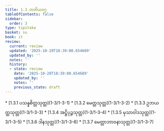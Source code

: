 ```yaml
---
title: 1.3 တတိယဝဂ္ဂ
tableOfContents: false
sidebar:
  order: 3
type: tipitaka
basket: su
book: it
review:
  current: review
  updated: '2025-10-20T18:39:00.654689'
  updated_by: ''
  notes: ''
  history:
  - state: review
    date: '2025-10-20T18:39:00.654689'
    updated_by: ''
    notes: ''
    previous_state: draft
---
```



<DynamicBreadcrumb />


<ReviewStatus review={frontmatter.review} showDetails={true} />

<HypothesisAnnotation frontmatter={frontmatter} />



<TableOfContents book="it" section="1.3">
* [1.3.1 ပသန္နစိတ္တသုတ္တ](1-3/1-3-1)
* [1.3.2 မေတ္တသုတ္တ](1-3/1-3-2)
* [1.3.3 ဥဘယတ္ထသုတ္တ](1-3/1-3-3)
* [1.3.4 အဋ္ဌိပုဉ္ဇသုတ္တ](1-3/1-3-4)
* [1.3.5 မုသာဝါဒသုတ္တ](1-3/1-3-5)
* [1.3.6 ဒါနသုတ္တ](1-3/1-3-6)
* [1.3.7 မေတ္တာဘာဝနာသုတ္တ](1-3/1-3-7)
</TableOfContents>